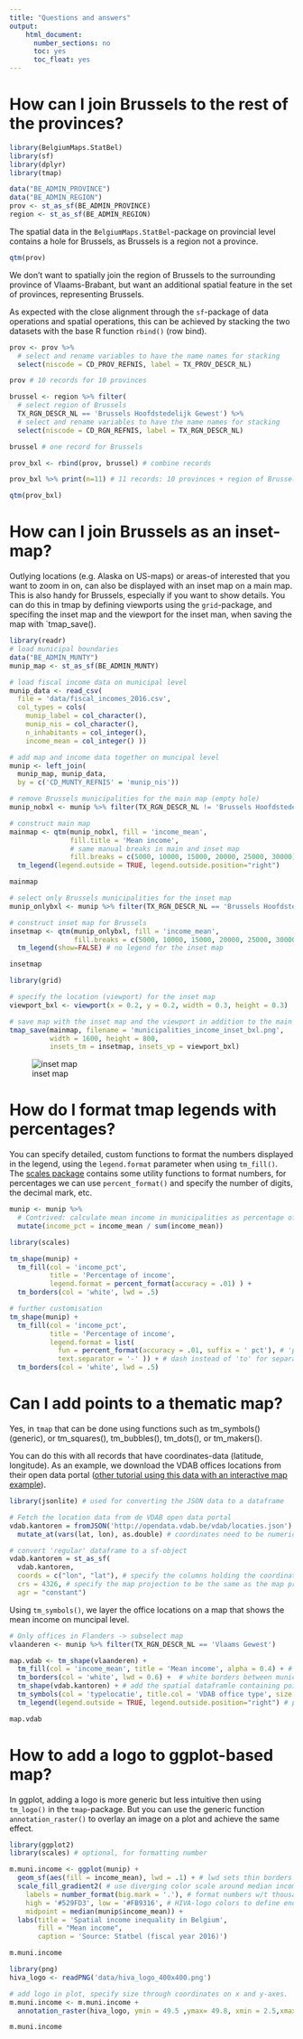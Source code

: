 ```yaml
---
title: "Questions and answers"
output: 
    html_document:
      number_sections: no
      toc: yes
      toc_float: yes
---
```


# How can I join Brussels to the rest of the provinces?

```r
library(BelgiumMaps.StatBel)
library(sf)
library(dplyr)
library(tmap)

data("BE_ADMIN_PROVINCE")
data("BE_ADMIN_REGION")
prov <- st_as_sf(BE_ADMIN_PROVINCE)
region <- st_as_sf(BE_ADMIN_REGION)
```


The spatial data in the `BelgiumMaps.StatBel`-package on provincial level contains a hole for Brussels, as Brussels is a region not a province. 

```r
qtm(prov)
```

We don't want to spatially join the region of Brussels to the surrounding province of Vlaams-Brabant, but want an additional spatial feature in the set of provinces, representing Brussels.

As expected with the close alignment through the `sf`-package of data operations and spatial operations, this can be achieved by stacking the two datasets with the base R function `rbind()` (row bind).

```r
prov <- prov %>%
  # select and rename variables to have the name names for stacking
  select(niscode = CD_PROV_REFNIS, label = TX_PROV_DESCR_NL) 

prov # 10 records for 10 provinces
```


```r
brussel <- region %>% filter(
  # select region of Brussels
  TX_RGN_DESCR_NL == 'Brussels Hoofdstedelijk Gewest') %>% 
  # select and rename variables to have the name names for stacking
  select(niscode = CD_RGN_REFNIS, label = TX_RGN_DESCR_NL)

brussel # one record for Brussels
```

```r
prov_bxl <- rbind(prov, brussel) # combine records

prov_bxl %>% print(n=11) # 11 records: 10 provinces + region of Brussels
```

```r
qtm(prov_bxl)
```


# How can I join Brussels as an inset-map?

Outlying locations (e.g. Alaska on US-maps) or areas-of interested that you want to zoom in on, can also be displayed with an inset map on a main map. This is also handy for Brussels, especially if you want to show details. You can do this in tmap by defining viewports using the `grid`-package, and specifing the inset map and the viewport for the inset man, when saving the map with `tmap_save().

```r
library(readr)
# load municipal boundaries
data("BE_ADMIN_MUNTY")
munip_map <- st_as_sf(BE_ADMIN_MUNTY)

# load fiscal income data on municipal level
munip_data <- read_csv(
  file = 'data/fiscal_incomes_2016.csv', 
  col_types = cols(
    munip_label = col_character(),
    munip_nis = col_character(),
    n_inhabitants = col_integer(),
    income_mean = col_integer() ))

# add map and income data together on muncipal level
munip <- left_join(
  munip_map, munip_data, 
  by = c('CD_MUNTY_REFNIS' = 'munip_nis'))
```


```r
# remove Brussels municipalities for the main map (empty hole)
munip_nobxl <- munip %>% filter(TX_RGN_DESCR_NL != 'Brussels Hoofdstedelijk Gewest')

# construct main map
mainmap <- qtm(munip_nobxl, fill = 'income_mean', 
               fill.title = 'Mean income', 
               # same manual breaks in main and inset map
               fill.breaks = c(5000, 10000, 15000, 20000, 25000, 30000)) +
  tm_legend(legend.outside = TRUE, legend.outside.position="right")

mainmap
```

```r
# select only Brussels municipalities for the inset map
munip_onlybxl <- munip %>% filter(TX_RGN_DESCR_NL == 'Brussels Hoofdstedelijk Gewest')

# construct inset map for Brussels
insetmap <- qtm(munip_onlybxl, fill = 'income_mean', 
                fill.breaks = c(5000, 10000, 15000, 20000, 25000, 30000)) + 
  tm_legend(show=FALSE) # no legend for the inset map

insetmap
```


```r
library(grid)

# specify the location (viewport) for the inset map
viewport_bxl <- viewport(x = 0.2, y = 0.2, width = 0.3, height = 0.3)

# save map with the inset map and the viewport in addition to the main map
tmap_save(mainmap, filename = 'municipalities_income_inset_bxl.png', 
          width = 1600, height = 800, 
          insets_tm = insetmap, insets_vp = viewport_bxl)
```

![inset map](output/municipalities_income_inset_bxl.png)


# How do I format tmap legends with percentages?

You can specify detailed, custom functions to format the numbers displayed in the legend, using the `legend.format` parameter when using `tm_fill()`. The [scales package](https://scales.r-lib.org/) contains some utility functions to format numbers, for percentages we can use `percent_format()` and specify the number of digits, the decimal mark, etc.

```r
munip <- munip %>%
  # Contrived: calculate mean income in municipalities as percentage of total in Belgium
  mutate(income_pct = income_mean / sum(income_mean))
```

```r
library(scales)

tm_shape(munip) +
  tm_fill(col = 'income_pct', 
          title = 'Percentage of income',
          legend.format = percent_format(accuracy = .01) ) +
  tm_borders(col = 'white', lwd = .5)
```

```r
# further customisation
tm_shape(munip) +
  tm_fill(col = 'income_pct', 
          title = 'Percentage of income',
          legend.format = list(
            fun = percent_format(accuracy = .01, suffix = ' pct'), # 'pct' instead of '%'
            text.separator = '-' )) + # dash instead of 'to' for separator 
  tm_borders(col = 'white', lwd = .5)
```

# Can I add points to a thematic map?

Yes, in `tmap` that can be done using functions such as tm_symbols() (generic), or tm_squares(), tm_bubbles(), tm_dots(), or tm_makers().

You can do this with all records that have coordinates-data (latitude, longitude). As an example, we download the VDAB offices locations from their open data portal ([other tutorial using this data with an interactive map example](https://rawgit.com/mhermans/rgeonotebooks/master/vdab_api_popup_map/vdab_api_popup_map.nb.html)).

```r
library(jsonlite) # used for converting the JSON data to a dataframe

# Fetch the location data from de VDAB open data portal
vdab.kantoren = fromJSON('http://opendata.vdab.be/vdab/locaties.json') %>%
  mutate_at(vars(lat, lon), as.double) # coordinates need to be numeric, not a character
```


```r
# convert 'regular' dataframe to a sf-object
vdab.kantoren = st_as_sf(
  vdab.kantoren, 
  coords = c("lon", "lat"), # specify the columns holding the coordinates data
  crs = 4326, # specify the map projection to be the same as the map projection.
  agr = "constant")
```

Using `tm_symbols()`, we layer the office locations on a map that shows the mean income on muncipal level.

```r
# Only offices in Flanders -> subselect map
vlaanderen <- munip %>% filter(TX_RGN_DESCR_NL == 'Vlaams Gewest')

map.vdab <- tm_shape(vlaanderen) +
  tm_fill(col = 'income_mean', title = 'Mean income', alpha = 0.4) + # fill polygons with color
  tm_borders(col = 'white', lwd = 0.6) +  # white borders between municipalities
  tm_shape(vdab.kantoren) + # add the spatial dataframle containing points
  tm_symbols(col = 'typelocatie', title.col = 'VDAB office type', size = 0.3) + # add layer with symbols/points
  tm_legend(legend.outside = TRUE, legend.outside.position="right") # position legend outside

map.vdab
```


# How to add a logo to ggplot-based map?

In ggplot, adding a logo is more generic but less intuitive then using `tm_logo()` in the `tmap`-package. But you can use the generic function `annotation_raster()` to overlay an image on a plot and achieve the same effect.

```r
library(ggplot2)
library(scales) # optional, for formatting number

m.muni.income <- ggplot(munip) +
  geom_sf(aes(fill = income_mean), lwd = .1) + # lwd sets thin borders
  scale_fill_gradient2( # use diverging color scale around median income,
    labels = number_format(big.mark = '.'), # format numbers w/t thousands-point.
    high = '#529FD3', low = '#FB9316', # HIVA-logo colors to define ends color range.
    midpoint = median(munip$income_mean)) + 
  labs(title = 'Spatial income inequality in Belgium',
       fill = "Mean income",
       caption = 'Source: Statbel (fiscal year 2016)')

m.muni.income
```

```r
library(png)
hiva_logo <- readPNG('data/hiva_logo_400x400.png')

# add logo in plot, specify size through coordinates on x and y-axes.
m.muni.income <- m.muni.income + 
  annotation_raster(hiva_logo, ymin = 49.5 ,ymax= 49.8, xmin = 2.5,xmax = 3)

m.muni.income
```


